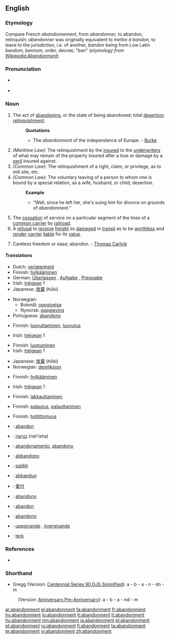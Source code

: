 {{wikisource1911Enc|Abandonment}}
==English==

===Etymology===
Compare French ''abandonnement'', from ''abandonner,'' to abandon, relinquish; ''abandonner'' was originally equivalent to ''mettre à bandon,'' to leave to the jurisdiction, i.e. of another, ''bandon'' being from Low Latin ''bandum, bannum,'' order, decree, "ban" (''etymology from [http://en.wikipedia.org/w/index.php?title=Abandonment&oldid=234543 Wikipedia:Abandonment]'')

===Pronunciation===
* {{a|RP}} {{IPA|/əˈbændənmənt/}}
* {{audio|en-us-abandonment.ogg|Audio (US)}}

===Noun===
{{en-noun}}

# The act of [[abandoning]], or the state of being abandoned; total [[desertion]]; [[relinquishment]].
#: '''Quotations'''
#:* The ''abandonment'' of the independence of Europe. - [[Burke]]
# ''(Maritime Law):'' The relinquishment by the [[insured]] to the [[underwriters]] of what may remain of the property insured after a loss or damage by a [[peril]] insured against.
# ''(Common Law):'' The relinquishment of a right, claim, or privilege, as to mill site, etc.
# ''(Common Law):'' The voluntary leaving of a person to whom one is bound by a special relation, as a wife, husband, or child; desertion.
#: '''Example'''
#:* "Well, since he left her, she's suing him for divorce on grounds of ''abandonment''."
# The [[cessation]] of service on a particular segment of the lines of a [[common carrier]] by [[railroad]].
# A [[refusal]] to [[receive]] [[freight]] so [[damaged]] in [[transit]] as to be [[worthless]] and [[render]] [[carrier]] [[liable]] for its [[value]].
# {{rare}} Careless freedom or ease; abandon. - [[w:Thomas Carlyle|Thomas Carlyle]]

====Translations====
{{trans-top|act of abandoning}}
* Dutch: [[verlatenheid]] {{f}}
* Finnish: [[hylkääminen]]
* German: [[Überlassen]] {{n}}, [[Aufgabe]] {{f}}, [[Preisgabe]] {{f}}
* Irish: [[tréigean]] {{m}} 1
* Japanese: [[放棄]] (hōki)
{{trans-mid}}
* Norwegian:
** Bokmål: [[oppgivelse]] {{m}}
** Nynorsk: [[oppgjeving]] {{f}}
* Portuguese: [[abandono]] {{m}}
{{trans-bottom}}

{{trans-top|maritime law: relinquishment of a property to underwriters}}
* Finnish: [[luovuttaminen]], [[luovutus]]
{{trans-mid}}
* Irish: [[tréigean]] {{m}} 1
{{trans-bottom}}

{{trans-top|relinquishment of a right, claim or privilege}}
* Finnish: [[luopuminen]]
* Irish: [[tréigean]] {{m}} 1
{{trans-mid}}
* Japanese: [[放棄]] (hōki)
* Norwegian: [[dereliksjon]] {{m}}
{{trans-bottom}}

{{trans-top|voluntary leaving of a person}}
* Finnish: [[hylkääminen]]
{{trans-mid}}
* Irish: [[tréigean]] {{m}} 1
{{trans-bottom}}

{{trans-top|cessation of service}}
* Finnish: [[lakkauttaminen]]
{{trans-mid}}
{{trans-bottom}}

{{trans-top|refusal to receive freight}}
* Finnish: [[palautus]], [[palauttaminen]]
{{trans-mid}}
{{trans-bottom}}

{{trans-top|careless freedom}}
* Finnish: [[holtittomuus]]
{{trans-mid}}
{{trans-bottom}}

{{checktrans-top}}
* {{ttbc|French}}: [[abandon]] {{m}}
* {{ttbc|Hebrew}}: [[נטישה]] (net'isha)
* {{ttbc|Interlingua}}: [[abandonamento]], [[abandono]]
* {{ttbc|Italian}}: [[abbandono]]
* {{ttbc|Lithuanian}}: [[palikti]]
* {{ttbc|Maltese}}: [[abbandun]]
* {{ttbc|Mandarin Chinese}}: [[委付]]
* {{ttbc|Novial}}: [[abandono]]
* {{ttbc|Romanian}}: [[abandon]] {{n}}
* {{ttbc|Spanish}}: [[abandono]] {{m}}
* {{ttbc|Swedish}}: [[uppgivande]] {{c}}, [[övergivande]] {{c}}
* {{ttbc|Turkish}}: [[terk]]
{{trans-bottom}}

===References===
* {{R:Webster 1913}}

===Shorthand===
* Gregg (Version: [http://en.wikipedia.org/wiki/Gregg_Shorthand#Centennial_Gregg_Shorthand Centennial],[http://en.wikipedia.org/wiki/Gregg_Shorthand#Series_90_Gregg_Shorthand Series 90],[http://en.wikipedia.org/wiki/Gregg_Shorthand#Diamond_Jubilee_Gregg_Shorthand  DJS],[http://en.wikipedia.org/wiki/Gregg_Shorthand#Simplified_Gregg_Shorthand Simplified]): a - b - a - n - dn - m
: (Version: [http://en.wikipedia.org/wiki/Gregg_Shorthand#Anniversary_Gregg_Shorthand Anniversary],[http://en.wikipedia.org/wiki/Gregg_Shorthand#Pre-Anniversary_Gregg_Shorthand Pre-Anniversary]): a - b - a - nd - m

[[ar:abandonment]]
[[el:abandonment]]
[[fa:abandonment]]
[[fr:abandonment]]
[[hy:abandonment]]
[[io:abandonment]]
[[it:abandonment]]
[[lt:abandonment]]
[[hu:abandonment]]
[[mn:abandonment]]
[[ja:abandonment]]
[[pl:abandonment]]
[[pt:abandonment]]
[[ru:abandonment]]
[[fi:abandonment]]
[[ta:abandonment]]
[[te:abandonment]]
[[vi:abandonment]]
[[zh:abandonment]]